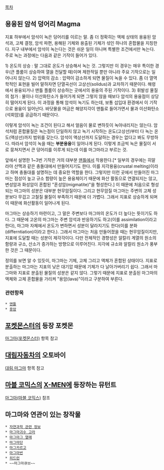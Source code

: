 [[목차]]
== 용융된 암석 덩어리 Magma ==
지표 하부에서 암석이 녹은 덩어리를 이르는 말. 좀 더 정확히는 액체 상태의 용융된 암석과, 고체 결정, 암석 파편, 용해된 기체와 용출된 기체가 섞인 하나의 혼합물을 지칭한다. 지구 내부에서 암석이 녹는다는 것은 쉬운 일이 아니며 특별한 조건에서만 녹는다. 주로 녹는 과정에는 다음과 같은 기작이 들어가 있다.

1) 온도의 상승 : 말 그대로 온도가 상승해서 녹는 것. 그렇지만 이 경우는 매우 특이한 경우(큰 플룸이 상승하여 열을 전달할 때)이며 제한적일 뿐만 아니라 주요 기작으로는 일어나지 않는다.
2) 압력의 감소 : 압력이 감소하게 되면 물질이 녹을 수 있다. 좀 더 열역학적인 표현을 빌어 말하자면 단열곡선이 고상선(solidus)과 교차하기 때문이다. 해령에서 용융되거나 맨틀 플룸이 상승하는 곳에서의 용융의 주된 기작이다.
3) 휘발성 물질의 첨가 : 물이나 이산화탄소가 들어가게 되면 그렇지 않을 때보다 암석의 용융점이 상당히 떨어지게 된다. 이 과정을 통해 암석이 녹기도 하는데, 보통 섭입대 환경에서 이 기작으로 용융이 일어난다. 바닷물을 머금은 해양지각이 맨틀로 들어가면서 물과 이산화탄소(석회암)를 공급하기 때문이다. 

이렇게 암석이 녹는 조건이 된다고 해서 얼음이 물로 변하듯이 녹아내리지는 않는다. 암석처럼 혼합물질은 녹는점이 단일하지 않고 녹기 시작하는 온도(고상선)부터 다 녹는 온도(액상선)까지 범위를 갖는다. 암석이 액상선까지 도달하는 경우는 없다고 봐도 무방하다. 따라서 암석이 녹을 때는 '''부분용융'''이 일어나게 된다. 이렇게 조금씩 녹은 물질이 서로 뭉쳐지면서 큰 덩어리를 이루게 되는데 이를 마그마라고 부르는 것.

앞에서 설명한 1~3번 기작은 거의 대부분 [[맨틀]]에서 작용한다.[* 일부의 경우에는 히말라야 산맥과 같은 충돌대에서 만들어지기도 한다. 이를 지각용융(crustal melting)이라고 하며 충돌대를 설명하는 데 중요한 역할을 한다. 그렇지만 이런 곳에서 만들어진 마그마는 점성이 높고 규소 함량이 높은 용융체이기 때문에 화산 활동으로 연결되지는 않고, 변성암과 화성암이 혼합된 "혼성암(migmatite)"을 형성한다.] 이 때문에 처음으로 형성되는 마그마의 성분은 대부분 현무암질이다. 그리고 현무암질 마그마는 주변의 고체 성분보다 무겁고 고철질 물질이 부족하기 때문에 더 가볍다. 그래서 지표로 상승하게 되며 이 때문에 화산활동이 일어나게 된다. 

마그마는 상승하기 마련이고, 그 말은 주변보다 마그마의 온도가 더 높다는 뜻이기도 하다. 그 때문에 고온의 마그마는 주변 암석과 반응하기도 하고(이를 assimilation이라고 한다), 마그마 자체에서 온도가 변하면서 성분이 달라지기도 한다(이를 분화(differntiation)이라고 한다.). 그래서 마그마는 처음 만들어졌을 때는 현무암질이지만, 지표에 도달할 때는 성분이 제각각이다. 다만 전체적인 경향성은 알칼리 계열의 원소의 함량과 규소, 산소가 증가하는 방향으로 이루어진다. 지각에 규소와 알칼리 원소가 풍부한 것은 그 때문이다.

정의를 보면 알 수 있듯이, 마그마는 기체, 고체 그리고 액체가 혼합된 상태이다. 지표로 분출하는 마그마는 지표의 낮은 대기압 때문에 기체가 다 날아가버리기 쉽다. 그래서 마그마와 지표로 분출된 물질의 성분은 같지 않다. 그렇기 때문에 지표로 분출된 마그마의 액체와 고체 혼합물을 가리켜 "용암(lava)"이라고 구분하여 부른다.

=== 관련항목 ===
 * [[맨틀]]
 * [[용암]]

== [[포켓몬스터]]의 등장 포켓몬 == 
[[마그마(포켓몬스터)]] 항목 참고

== [[대림자동차]]의 오토바이 ==
[[대림 마그마]] 항목 참고

== [[마블 코믹스]]의 [[X-MEN]]에 등장하는 뮤턴트 ==
[[마그마(마블 코믹스)]] 참조
== 마그마와 연관이 있는 창작물 ==
 * [[자연과학 관련 정보]]
 * [[마그마괴수 고라]]
 * [[마그마그 열매]]
 * [[마그마단]]
 * [[마그카르고]]
 * [[마그마번]]
 * [[히드런]]
 * ~~마그마큐브~~
